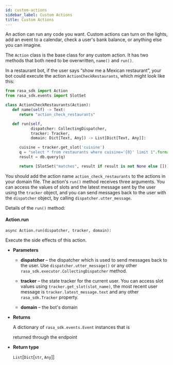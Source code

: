 ```yaml
---
id: custom-actions
sidebar_label: Custom Actions
title: Custom Actions
---
```


An action can run any code you want. Custom actions can turn on the lights,
add an event to a calendar, check a user's bank balance, or anything
else you can imagine.

The `Action` class is the base class for any custom action. It has two methods
that both need to be overwritten, `name()` and `run()`.

<a aria-hidden="true" tabIndex="-1" className="anchor enhancedAnchor" id="custom-action-example"></a>

In a restaurant bot, if the user says “show me a Mexican restaurant”,
your bot could execute the action `ActionCheckRestaurants`,
which might look like this:

```python
from rasa_sdk import Action
from rasa_sdk.events import SlotSet

class ActionCheckRestaurants(Action):
   def name(self) -> Text:
      return "action_check_restaurants"

   def run(self,
           dispatcher: CollectingDispatcher,
           tracker: Tracker,
           domain: Dict[Text, Any]) -> List[Dict[Text, Any]]:

      cuisine = tracker.get_slot('cuisine')
      q = "select * from restaurants where cuisine='{0}' limit 1".format(cuisine)
      result = db.query(q)

      return [SlotSet("matches", result if result is not None else [])]
```

You should add the action name `action_check_restaurants` to
the actions in your domain file. The action's `run()` method receives
three arguments. You can access the values of slots and the latest message
sent by the user using the `tracker` object, and you can send messages
back to the user with the `dispatcher` object, by calling
`dispatcher.utter_message`.

Details of the `run()` method:


#### Action.run
``async Action.run(dispatcher, tracker, domain):``

Execute the side effects of this action.


* **Parameters**

  * **dispatcher** – the dispatcher which is used to
    send messages back to the user. Use
    `dispatcher.utter_message()` or any other
    `rasa_sdk.executor.CollectingDispatcher`
    method.

  * **tracker** – the state tracker for the current
    user. You can access slot values using
    `tracker.get_slot(slot_name)`, the most recent user message
    is `tracker.latest_message.text` and any other
    `rasa_sdk.Tracker` property.

  * **domain** – the bot's domain



* **Returns**

  A dictionary of `rasa_sdk.events.Event` instances that is

    returned through the endpoint




* **Return type**

  `List`[`Dict`[`str`, `Any`]]

